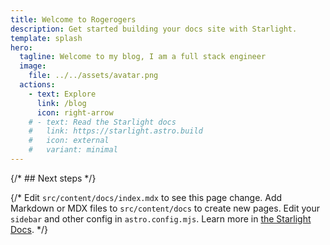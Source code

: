 ```yaml
---
title: Welcome to Rogerogers
description: Get started building your docs site with Starlight.
template: splash
hero:
  tagline: Welcome to my blog, I am a full stack engineer
  image:
    file: ../../assets/avatar.png
  actions:
    - text: Explore
      link: /blog
      icon: right-arrow
    # - text: Read the Starlight docs
    #   link: https://starlight.astro.build
    #   icon: external
    #   variant: minimal
---
```



{/* ## Next steps */}

{/* <CardGrid stagger>
	<Card title="Update content" icon="pencil">
		Edit `src/content/docs/index.mdx` to see this page change.
	</Card>
	<Card title="Add new content" icon="add-document">
		Add Markdown or MDX files to `src/content/docs` to create new pages.
	</Card>
	<Card title="Configure your site" icon="setting">
		Edit your `sidebar` and other config in `astro.config.mjs`.
	</Card>
	<Card title="Read the docs" icon="open-book">
		Learn more in [the Starlight Docs](https://starlight.astro.build/).
	</Card>
</CardGrid> */}
